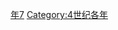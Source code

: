 {{Catnav|頁面分類|历史|歷史時代|年|4世纪各年}}

{{catmore}}
{{Commons category|357}}

[[Category:350年代|年7]]
[[Category:4世纪各年|Category:4世纪各年]]
